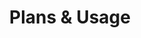 ---
title: "Plans & Usage"
description: "Explanation of Bezi’s usage-based plans and how usage is tracked"
---
